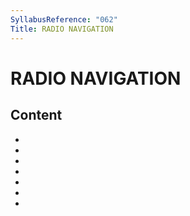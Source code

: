 ```yaml
---
SyllabusReference: "062"
Title: RADIO NAVIGATION
---
```


# RADIO NAVIGATION

## Content

- <Link href="062.01" />
- <Link href="062.02" />
- <Link href="062.03" />
- <Link href="062.04" />
- <Link href="062.05" />
- <Link href="062.06" />
- <Link href="062.07" />
